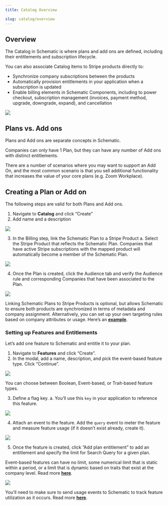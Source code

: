 ```yaml
---
title: Catalog Overview

slug: catalog/overview
---
```


## Overview

The Catalog in Schematic is where plans and add ons are defined, including their entitlements and subscription lifecycle.

You can also associate Catalog items to Stripe products directly to:
- Synchronize company subscriptions between the products
- Automatically provision entitlements in your application when a subscription is updated
- Enable billing elements in Schematic Components, including to power checkout, subscription management (invoices, payment method, upgrade, downgrade, expand), and cancellation

<img
src="../../assets/images/catalog/catalog.png"
/>

## Plans vs. Add ons

Plans and Add ons are separate concepts in Schematic.

Companies can only have 1 Plan, but they can have any number of Add ons with distinct entitlements.

There are a number of scenarios where you may want to support an Add On, and the most common scenario is that you sell additional functionality that increases the value of your core plans (e.g. Zoom Workplace).

## Creating a Plan or Add on

The following steps are valid for both Plans and Add ons.

1. Navigate to **Catalog** and click “Create”
2. Add name and a description

<img
src="../../assets/images/quickstart/quickstart-plan-creation.png"
/>

3. In the Billing step, link the Schematic Plan to a Stripe Product
    a. Select the Stripe Product that reflects the Schematic Plan. Companies that have active Stripe subscriptions with the mapped product will automatically become a member of the Schematic Plan.

<img
src="../../assets/images/quickstart/quickstart-plan-mapping.png"
/>

4. Once the Plan is created, click the Audience tab and verify the Audience rule and corresponding Companies that have been associated to the Plan.

<img
src="../../assets/images/quickstart/quickstart-plan-audience.png"
/>

<Info>Linking Schematic Plans to Stripe Products is optional, but allows Schematic to ensure both products are synchronized in terms of metadata and company assignment. Alternatively, you can set up your own targeting rules based on company attributes or usage. Here’s an [**example**](https://docs.schematichq.com/playbooks/rollout).</Info>

### **Setting up Features and Entitlements**

Let’s add one feature to Schematic and entitle it to your plan.

1. Navigate to **Features** and click “Create”.
2. In the modal, add a name, description, and pick the event-based feature type. Click “Continue”.

<img
src="../../assets/images/quickstart/quickstart-features-create.png"
/>

You can choose between Boolean, Event-based, or Trait-based feature types.

3. Define a flag key.
    a. You’ll use this `key` in your application to reference this feature.

<img
src="../../assets/images/quickstart/quickstart-features-create-2.png"
/>

4. Attach an event to the feature. Add the `query` event to meter the feature and measure feature usage (if it doesn’t exist already, create it).

<img
src="../../assets/images/quickstart/quickstart-features-create-3.png"
/>

5. Once the feature is created, click ”Add plan entitlement” to add an entitlement and specify the limit for Search Query for a given plan.

<Info>Event-based features can have no limit, some numerical limit that is static within a period, or a limit that is dynamic based on traits that exist at the company level. Read more [**here**](https://docs.schematichq.com/playbooks/metering#entitlement-options).</Info>

<img
src="../../assets/images/quickstart/quickstart-features-entitlements.png"
/>

<Info>You’ll need to make sure to send usage events to Schematic to track feature utilization as it occurs. Read more [**here**](https://docs.schematichq.com/playbooks/metering#setting-up-an-event-based-metered-feature).</Info>